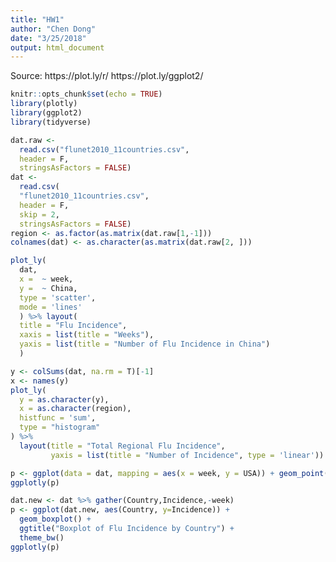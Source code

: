 ```yaml
---
title: "HW1"
author: "Chen Dong"
date: "3/25/2018"
output: html_document
---
```

Source: https://plot.ly/r/
https://plot.ly/ggplot2/
```r
knitr::opts_chunk$set(echo = TRUE)
library(plotly)
library(ggplot2)
library(tidyverse)
```

```r
dat.raw <-
  read.csv("flunet2010_11countries.csv",
  header = F,
  stringsAsFactors = FALSE)
dat <-
  read.csv(
  "flunet2010_11countries.csv",
  header = F,
  skip = 2,
  stringsAsFactors = FALSE)
region <- as.factor(as.matrix(dat.raw[1,-1]))
colnames(dat) <- as.character(as.matrix(dat.raw[2, ]))
```

```r
plot_ly(
  dat,
  x =  ~ week,
  y =  ~ China,
  type = 'scatter',
  mode = 'lines'
  ) %>% layout(
  title = "Flu Incidence",
  xaxis = list(title = "Weeks"),
  yaxis = list(title = "Number of Flu Incidence in China")
  )
```

```r
y <- colSums(dat, na.rm = T)[-1]
x <- names(y)
plot_ly(
  y = as.character(y),
  x = as.character(region),
  histfunc = 'sum',
  type = "histogram"
) %>%
  layout(title = "Total Regional Flu Incidence",
         yaxis = list(title = "Number of Incidence", type = 'linear'))
```

```r
p <- ggplot(data = dat, mapping = aes(x = week, y = USA)) + geom_point() + stat_smooth(method = 'lm') + ggtitle("Flu Trend in USA") + ylab("Number of Incidence") + theme_bw() 
ggplotly(p)
```

```r
dat.new <- dat %>% gather(Country,Incidence,-week)
p <- ggplot(dat.new, aes(Country, y=Incidence)) + 
  geom_boxplot() + 
  ggtitle("Boxplot of Flu Incidence by Country") +
  theme_bw()
ggplotly(p)
```



